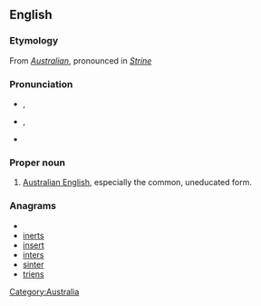 ==English==

===Etymology===
From ''[[Australian]]'', pronounced in ''[[Strine]]''

===Pronunciation===
* {{a|Aus}} {{IPA|/stɹɑɪn/}}, {{SAMPA|/strAIn/}}
* {{a|UK}} {{IPA|/stɹaɪn/}}, {{SAMPA|/straIn/}}
* {{rhymes|aɪn}}

===Proper noun===
{{en-proper noun}}

# {{AU|informal|or|jocular}} [[Australian English]], especially the common, uneducated form.

===Anagrams===
* {{alphagram|einrst}}
* [[inerts#English|inerts]]
* [[insert#English|insert]]
* [[inters#English|inters]]
* [[sinter#English|sinter]]
* [[triens#English|triens]]


[[Category:Australia]]